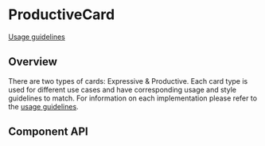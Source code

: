 <!-- `position:fixed` cause rendering issues, so do not render the modal -->


# ProductiveCard

[Usage guidelines](https://pages.github.ibm.com/cdai-design/pal/components/card/overview)

## Overview

There are two types of cards: Expressive & Productive. Each card type is used
for different use cases and have corresponding usage and style guidelines to
match. For information on each implementation please refer to the
[usage guidelines](https://pages.github.ibm.com/cdai-design/pal/components/card/overview).

<Canvas>
  <Story
    id={getStorybookSlug(pkg, ProductiveCard.displayName, 'default', 'cards')}
  />
</Canvas>

## Component API

<ArgsTable />
